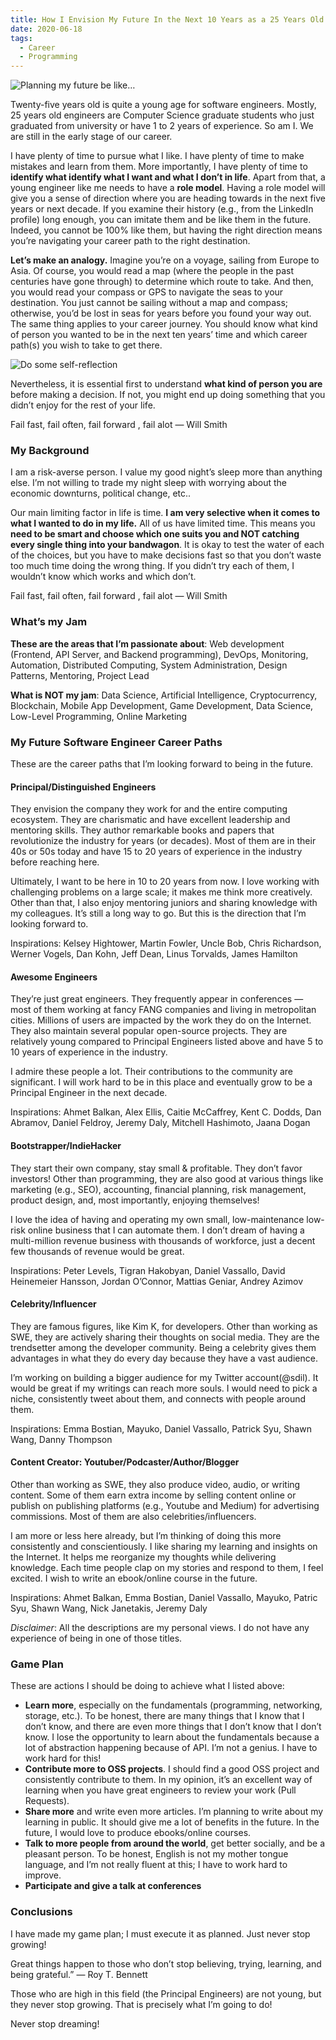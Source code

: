 ```yaml
---
title: How I Envision My Future In the Next 10 Years as a 25 Years Old Software Engineer
date: 2020-06-18
tags:
  - Career
  - Programming
---
```


![Planning my future be like…](https://miro.medium.com/max/400/0*iPLlmK_5JCe-jwtY)

Twenty-five years old is quite a young age for software engineers. Mostly, 25 years old engineers are Computer Science graduate students who just graduated from university or have 1 to 2 years of experience. So am I. We are still in the early stage of our career.

I have plenty of time to pursue what I like. I have plenty of time to make mistakes and learn from them. More importantly, I have plenty of time to **identify what identify what I want and what I don’t in life**. Apart from that, a young engineer like me needs to have a **role model**. Having a role model will give you a sense of direction where you are heading towards in the next five years or next decade. If you examine their history (e.g., from the LinkedIn profile) long enough, you can imitate them and be like them in the future. Indeed, you cannot be 100% like them, but having the right direction means you’re navigating your career path to the right destination.

**Let’s make an analogy.** Imagine you’re on a voyage, sailing from Europe to Asia. Of course, you would read a map (where the people in the past centuries have gone through) to determine which route to take. And then, you would read your compass or GPS to navigate the seas to your destination. You just cannot be sailing without a map and compass; otherwise, you’d be lost in seas for years before you found your way out. The same thing applies to your career journey. You should know what kind of person you wanted to be in the next ten years’ time and which career path(s) you wish to take to get there.

![Do some self-reflection](https://miro.medium.com/max/400/0*QVzn6RpZc6_ZUcSb)

Nevertheless, it is essential first to understand **what kind of person you are** before making a decision. If not, you might end up doing something that you didn’t enjoy for the rest of your life.

Fail fast, fail often, fail forward , fail alot — Will Smith

### My Background

I am a risk-averse person. I value my good night’s sleep more than anything else. I’m not willing to trade my night sleep with worrying about the economic downturns, political change, etc..

Our main limiting factor in life is time. **I am very selective when it comes to what I wanted to do in my life.** All of us have limited time. This means you **need to be smart and choose which one suits you and NOT catching every single thing into your bandwagon**. It is okay to test the water of each of the choices, but you have to make decisions fast so that you don’t waste too much time doing the wrong thing. If you didn’t try each of them, I wouldn’t know which works and which don’t.

Fail fast, fail often, fail forward , fail alot — Will Smith

### What’s my Jam

**These are the areas that I’m passionate about**: Web development (Frontend, API Server, and Backend programming), DevOps, Monitoring, Automation, Distributed Computing, System Administration, Design Patterns, Mentoring, Project Lead

**What is NOT my jam**: Data Science, Artificial Intelligence, Cryptocurrency, Blockchain, Mobile App Development, Game Development, Data Science, Low-Level Programming, Online Marketing

### My Future Software Engineer Career Paths

These are the career paths that I’m looking forward to being in the future.

#### Principal/Distinguished Engineers

They envision the company they work for and the entire computing ecosystem. They are charismatic and have excellent leadership and mentoring skills. They author remarkable books and papers that revolutionize the industry for years (or decades). Most of them are in their 40s or 50s today and have 15 to 20 years of experience in the industry before reaching here.

Ultimately, I want to be here in 10 to 20 years from now. I love working with challenging problems on a large scale; it makes me think more creatively. Other than that, I also enjoy mentoring juniors and sharing knowledge with my colleagues. It’s still a long way to go. But this is the direction that I’m looking forward to.

Inspirations: Kelsey Hightower, Martin Fowler, Uncle Bob, Chris Richardson, Werner Vogels, Dan Kohn, Jeff Dean, Linus Torvalds, James Hamilton

#### Awesome Engineers

They’re just great engineers. They frequently appear in conferences — most of them working at fancy FANG companies and living in metropolitan cities. Millions of users are impacted by the work they do on the Internet. They also maintain several popular open-source projects. They are relatively young compared to Principal Engineers listed above and have 5 to 10 years of experience in the industry.

I admire these people a lot. Their contributions to the community are significant. I will work hard to be in this place and eventually grow to be a Principal Engineer in the next decade.

Inspirations: Ahmet Balkan, Alex Ellis, Caitie McCaffrey, Kent C. Dodds, Dan Abramov, Daniel Feldroy, Jeremy Daly, Mitchell Hashimoto, Jaana Dogan

#### Bootstrapper/IndieHacker

They start their own company, stay small & profitable. They don’t favor investors! Other than programming, they are also good at various things like marketing (e.g., SEO), accounting, financial planning, risk management, product design, and, most importantly, enjoying themselves!

I love the idea of having and operating my own small, low-maintenance low-risk online business that I can automate them. I don’t dream of having a multi-million revenue business with thousands of workforce, just a decent few thousands of revenue would be great.

Inspirations: Peter Levels, Tigran Hakobyan, Daniel Vassallo, David Heinemeier Hansson, Jordan O’Connor, Mattias Geniar, Andrey Azimov

#### Celebrity/Influencer

They are famous figures, like Kim K, for developers. Other than working as SWE, they are actively sharing their thoughts on social media. They are the trendsetter among the developer community. Being a celebrity gives them advantages in what they do every day because they have a vast audience.

I’m working on building a bigger audience for my Twitter account(@sdil). It would be great if my writings can reach more souls. I would need to pick a niche, consistently tweet about them, and connects with people around them.

Inspirations: Emma Bostian, Mayuko, Daniel Vassallo, Patrick Syu, Shawn Wang, Danny Thompson

#### Content Creator: Youtuber/Podcaster/Author/Blogger

Other than working as SWE, they also produce video, audio, or writing content. Some of them earn extra income by selling content online or publish on publishing platforms (e.g., Youtube and Medium) for advertising commissions. Most of them are also celebrities/influencers.

I am more or less here already, but I’m thinking of doing this more consistently and conscientiously. I like sharing my learning and insights on the Internet. It helps me reorganize my thoughts while delivering knowledge. Each time people clap on my stories and respond to them, I feel excited. I wish to write an ebook/online course in the future.

Inspirations: Ahmet Balkan, Emma Bostian, Daniel Vassallo, Mayuko, Patric Syu, Shawn Wang, Nick Janetakis, Jeremy Daly

*Disclaimer*: All the descriptions are my personal views. I do not have any experience of being in one of those titles.

### Game Plan

These are actions I should be doing to achieve what I listed above:

- **Learn more**, especially on the fundamentals (programming, networking, storage, etc.). To be honest, there are many things that I know that I don’t know, and there are even more things that I don’t know that I don’t know. I lose the opportunity to learn about the fundamentals because a lot of abstraction happening because of API. I’m not a genius. I have to work hard for this!
- **Contribute more to OSS projects**. I should find a good OSS project and consistently contribute to them. In my opinion, it’s an excellent way of learning when you have great engineers to review your work (Pull Requests).
- **Share more** and write even more articles. I’m planning to write about my learning in public. It should give me a lot of benefits in the future. In the future, I would love to produce ebooks/online courses.
- **Talk to more people from around the world**, get better socially, and be a pleasant person. To be honest, English is not my mother tongue language, and I’m not really fluent at this; I have to work hard to improve.
- **Participate and give a talk at conferences**

### Conclusions

I have made my game plan; I must execute it as planned. Just never stop growing!

Great things happen to those who don’t stop believing, trying, learning, and being grateful.”
― Roy T. Bennett

Those who are high in this field (the Principal Engineers) are not young, but they never stop growing. That is precisely what I’m going to do!

Never stop dreaming!
